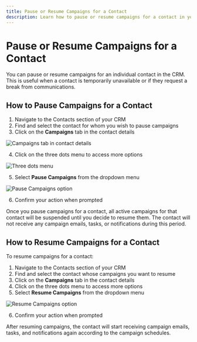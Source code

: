```yaml
---
title: Pause or Resume Campaigns for a Contact
description: Learn how to pause or resume campaigns for a contact in your CRM
---
```


# Pause or Resume Campaigns for a Contact

You can pause or resume campaigns for an individual contact in the CRM. This is useful when a contact is temporarily unavailable or if they request a break from communications.

## How to Pause Campaigns for a Contact

1. Navigate to the Contacts section of your CRM
2. Find and select the contact for whom you wish to pause campaigns
3. Click on the **Campaigns** tab in the contact details

![Campaigns tab in contact details](/img/crm/contacts/pause-resume-campaigns/campaigns-tab.jpg)

4. Click on the three dots menu to access more options

![Three dots menu](/img/crm/contacts/pause-resume-campaigns/three-dots-menu.jpg)

5. Select **Pause Campaigns** from the dropdown menu

![Pause Campaigns option](/img/crm/contacts/pause-resume-campaigns/pause-campaigns-option.jpg)

6. Confirm your action when prompted

Once you pause campaigns for a contact, all active campaigns for that contact will be suspended until you decide to resume them. The contact will not receive any campaign emails, tasks, or notifications during this period.

## How to Resume Campaigns for a Contact

To resume campaigns for a contact:

1. Navigate to the Contacts section of your CRM
2. Find and select the contact whose campaigns you want to resume
3. Click on the **Campaigns** tab in the contact details
4. Click on the three dots menu to access more options
5. Select **Resume Campaigns** from the dropdown menu

![Resume Campaigns option](/img/crm/contacts/pause-resume-campaigns/resume-campaigns-option.jpg)

6. Confirm your action when prompted

After resuming campaigns, the contact will start receiving campaign emails, tasks, and notifications again according to the campaign schedules.
